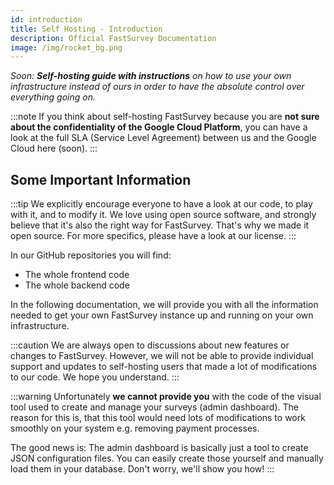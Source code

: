 ```yaml
---
id: introduction
title: Self Hosting - Introduction
description: Official FastSurvey Documentation
image: /img/rocket_bg.png
---
```


_Soon: **Self-hosting guide with instructions** on how to use your own infrastructure
instead of ours in order to have the absolute control over everything going on._

:::note
If you think about self-hosting FastSurvey because you are **not sure about the confidentiality
of the Google Cloud Platform**, you can have a look at the full SLA (Service Level
Agreement) between us and the Google Cloud here (soon).
:::

## Some Important Information

:::tip
We explicitly encourage everyone to have a look at our code, to play with it, and to modify it. We love using open source software, and strongly believe that it's also the right way for FastSurvey. That's why we made it open source. For more specifics, please have a look at our license.
:::

<div>In our GitHub repositories you will find:</div>

-   The whole frontend code
-   The whole backend code

In the following documentation, we will provide you with all the information needed to get your own FastSurvey instance up and running on your own infrastructure.

:::caution
We are always open to discussions about new features or changes to FastSurvey. However, we will not be able to provide individual support and updates to self-hosting users that made a lot of modifications to our code. We hope you understand.
:::

:::warning
Unfortunately **we cannot provide you** with the code of the visual tool used to create and manage your surveys (admin dashboard). The reason for this is, that this tool would need lots of modifications to work smoothly on your system e.g. removing payment processes.

The good news is: The admin dashboard is basically just a tool to create JSON configuration files. You can easily create those yourself and manually load them in your database. Don't worry, we'll show you how!
:::
